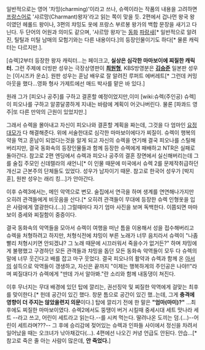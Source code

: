 일반적으로는 영어 '차밍(charming)'이라고 쓰나, 슈렉이라는 작품의 내용을 고려하면 [[프랑스어]]로 '샤르망(Charmant)왕자'라고 읽는 쪽이 맞을 듯. 2편에서 겁나먼 왕국 왕이였던 헤롤드 왕이나, 3편의 챠밍도 옷에 프랑스 부르봉 왕가의 백합 문장을 새기고 다닌다. 두 단어의 어원과 의미도 같으며, '샤르망 왕자'는 [[동화]] [[파랑새]][* 일반적으로 알려진, 틸틸과 미틸 남매의 모험기와는 다른 내용이다.]의 등장인물이기도 하다[* 물론 캐릭터는 다르지만.].

[슈렉]2부터 등장한 왕자 캐릭터…는 페이크고, '''실상은 심각한 마마보이에 찌질한 캐릭터.''' 
그런 주제에 더빙판 성우는 극장상영판이 '''[[최원형]]''', KBS방영분은 '''[[김승준]]''' 일본판 성우는 [이시즈카 운쇼]. 
원판 성우는 훈남 배우로 잘 알려진 루퍼트 에버레트[* 그런데 커밍아웃을 했다...영화 형사 가제트에선 매드 박사를 맡은 바 있다.]

원래 그가 [피오나 공주]를 구하고 결혼할 예정이었지만,이미 [wiki:슈렉(주인공) 슈렉]이 피오나를 구하고 알콩달콩하게 지내는 바람에 계획이 어긋나버린다. 물론 [파콰드 영주|또 다른 만악의 근원이 있었지만.]

그래서 슈렉을 몰아내고 자신이 피오나와 결혼할 계획을 짜는데, 그것을 다 엄마인 [[요정 대모]]가 다 해결해준다. 위에 서술한대로 심각한 마마보이에다가 찌질이. 슈렉이 행복의 약을 먹고 훈남이 되었다는것을 알게 되고 자신의 슈렉을 연기해 결국 피오나를 스틸해버리지만, 결국 동화속의 등장인물들과 함께 등장한 슈렉에게 패배하고 NTR은 실패로 돌아간다. 참고로 2편 엔딩에서 슈렉과 피오나 공주의 결혼 장면에서 실신해버리는데 그를 술집 주모인 신데렐라의 새언니[* 이 인물 때문에 미국에서 슈렉 2를 문제작취급하던 개신교 근본주의 단체들도 있었다. 성우가 남자이기 때문. 참고로 한국어 성우가 [박지훈], 원판 성우는 래리 킹...]가 안아간다.

이후 슈렉3에서는, 메인 악역으로 변모. 술집에서 연극을 하며 생계를 연연해나가지만 오히려 관객들에게 비웃음을 산다.[* 오히려 관객들이 무대에 등장한 슈렉 인형옷을 입은 사람에게 열광한다.(...)] 그럴때마다 자기 엄마 사진을 보며 독백한다. 이쯤되면 마마보이 증세와 찌질함이 중증이다.

결국 동화속의 악역들을 모아서 슈렉이 여행을 떠난 틈을 이용해서 성을 접수해버리고 슈렉을 처형하려고 하지만, 처형식전에 챠밍이 부른 노래가 너무 음치라서 슈렉이 "나좀 빨리 처형시키면 안되겠냐? 그 노래 때문에 시끄러워서 죽을수가 없거든?" 하며 챠밍에게 불평했고 구경하던 모든 관객들과 챠밍을 돕던 모든 동화속 악역들이 모두 다 슈렉의 말에 너무 웃긴다고 배를 잡고 마구 웃었다. 결국 피오나의 활약과 슈렉과 함께 온 [[아서]]의 설득으로 악역들이 갱생하고, 자신은 끝까지 "이제는 행복하게의 주인공은 나야!!"라며 찌질대다가 슈렉에게 "딴데 가서 알아봐."란 소리와 함께 내동댕이 쳐진다.

이후 무너지는 무대 배경에 있던 탑에 깔리는, 권선징악 및 찌질한 악역에게 걸맞는 최후를 맞이한다.[* 헌데 공간이 있긴 했다. 창문 틈으로 공간이 있긴 했..는데, 그게 '''충격에 영향이 더 주지는 않았을련지 의문'''이다.] 탑에 깔리기 전에 한 말은 '''"엄마(마미)?"''' …최후에도 찌질한 마마보이였다. 슈렉2에서도 뚱땡이 버거 시킬때 중세시대 세트 맛나라 세트 --라고 쓰고, 어린이 세트라고 읽는다.--를 시켜 먹는다. 딸려나온 도끼는 덤.(...)--어린이 세트라며???-- 그 후에 승리감에 젖어있는 슈렉과 인파들 사이에서 정신을 차려서 일어났을 때는 오크녀가 낚아채갔다(...). 4편에선 나오긴 커녕 언급도 안된다.  안습...[* 참고로 죽은 줄 아는 사람이 많은데, '''안 죽었다.''']
